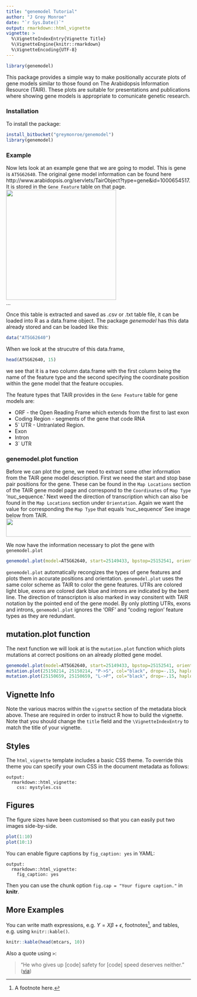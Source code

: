 ```yaml
---
title: "genemodel Tutorial"
author: "J Grey Monroe"
date: "`r Sys.Date()`"
output: rmarkdown::html_vignette
vignette: >
  %\VignetteIndexEntry{Vignette Title}
  %\VignetteEngine{knitr::rmarkdown}
  %\VignetteEncoding{UTF-8}
---
```

```r
library(genemodel)
```

This package provides a simple way to make positionally accurate plots of gene models similar to those found on The Arabidopsis Information Resource (TAIR). These plots are suitable for presentations and publications where showing gene models is appropriate to comunicate genetic research.  

### Installation

To install the package:
```r
install_bitbucket("greymonroe/genemodel")
library(genemodel)
```

### Example  
Now lets look at an example gene that we are going to model. This is gene is `AT5G62640`. The original gene model information can be found here http://www.arabidopsis.org/servlets/TairObject?type=gene&id=1000654517. It is stored in the `Gene Feature` table on that page. 
<img src="/Users/greymonroe/Desktop/AT5G62640_TAIR_Features.png" height="300px" width="300px" />  
...  
  
  
Once this table is extracted and saved as .csv or .txt table file, it can be loaded into R as a data.frame object. The package *genemodel* has this data already stored and can be loaded like this:

```r
data("AT5G62640")
```

When we look at the strucutre of this data.frame,
```r
head(AT5G62640, 15)
```
we see that it is a two column data.frame with the first column being the name of the feature type and the second specifying the coordinate position within the gene model that the feature occupies. 

The feature types that TAIR provides in the `Gene Feature` table for gene models are:

* ORF - the Open Reading Frame which extends from the first to last exon
* Coding Region - segments of the gene that code RNA  
* 5` UTR - Untranlated Region.  
* Exon   
* Intron  
* 3` UTR  

### genemodel.plot function

Before we can plot the gene, we need to extract some other information from the TAIR gene model description. First we need the start and stop base pair positions for the gene. These can be found in the `Map Locations` section of the TAIR gene model page and correspond to the `Coordinates` of  `Map Type`  'nuc_sequence.' Next weed the direction of transcription which can also be found in the `Map Locations` section under `Orientation`. Again we want the value for corresponding the `Map Type` that equals 'nuc_sequence' See image below from TAIR.
<img src="/Users/greymonroe/Desktop/AT5G62640_TAIR_Map_Locations.png" height="50px" width="700px" />  


We now have the information necessary to plot the gene with `genemodel.plot`
```r
genemodel.plot(model=AT5G62640, start=25149433, bpstop=25152541, orientation="reverse", xaxis=T)
```

`genemodel.plot` automatically recongizes the types of gene features and plots them in accurate positions and orientation. `genemodel.plot` uses the same color scheme as TAIR to color the gene features. UTRs are colored light blue, exons are colored dark blue and introns are indicated by the bent line. The direction of transcripton is also marked in way consitent with TAIR notation by the pointed end of the gene model. By only plotting UTRs, exons and introns, `genemodel.plot` ignores the 'ORF' and "coding region' feature types as they are redundant. 

## mutation.plot function

The next function we will look at is the `mutation.plot` function which plots mutations at correct positions on an already plotted gene model. 


```r
genemodel.plot(model=AT5G62640, start=25149433, bpstop=25152541, orientation="reverse", xaxis=T)
mutation.plot(25150214, 25150214, "P->S", col="black", drop=-.15, haplotypes=c("red"))
mutation.plot(25150659, 25150659, "L->P", col="black", drop=-.15, haplotypes=c("blue"))
```



## Vignette Info

Note the various macros within the `vignette` section of the metadata block above. These are required in order to instruct R how to build the vignette. Note that you should change the `title` field and the `\VignetteIndexEntry` to match the title of your vignette.

## Styles

The `html_vignette` template includes a basic CSS theme. To override this theme you can specify your own CSS in the document metadata as follows:

    output: 
      rmarkdown::html_vignette:
        css: mystyles.css

## Figures

The figure sizes have been customised so that you can easily put two images side-by-side. 

```r
plot(1:10)
plot(10:1)
```

You can enable figure captions by `fig_caption: yes` in YAML:

    output:
      rmarkdown::html_vignette:
        fig_caption: yes

Then you can use the chunk option `fig.cap = "Your figure caption."` in **knitr**.

## More Examples

You can write math expressions, e.g. $Y = X\beta + \epsilon$, footnotes^[A footnote here.], and tables, e.g. using `knitr::kable()`.

```r
knitr::kable(head(mtcars, 10))
```

Also a quote using `>`:

> "He who gives up [code] safety for [code] speed deserves neither."
([via](https://twitter.com/hadleywickham/status/504368538874703872))
